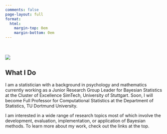 ```yaml
---
comments: false
page-layout: full
format:
  html: 
    margin-top: 0em
    margin-bottom: 0em
---
```


::: {.grid}

::: {.g-col-12 .g-col-md-3}
<br /> 
<br /> 
![](images/paul-buerkner-small-round.png){fig-alt="A portrait of the website author, Paul Bürkner."}
:::

::: {.g-col-12 .g-col-md-9}
## What I Do

I am a statistician with a background in psychology and mathematics currently working as a Junior Research Group Leader for Bayesian Statistics at the Cluster of Excellence SimTech, University of Stuttgart. Soon, I will become Full Professor for Computational Statistics at the Department of Statistics, TU Dortmund University.

I am interested in a wide range of research topics most of which involve the development, evaluation, implementation, or application of Bayesian methods. To learn more about my work, check out the links at the top.

:::
:::
